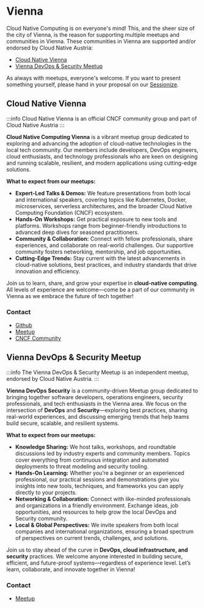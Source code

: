 # Vienna

Cloud Native Computing is on everyone's mind!
This, and the sheer size of the city of Vienna, is the reason for supporting multiple meetups and communities in Vienna.
These communities in Vienna are supported and/or endorsed by Cloud Native Austria:

- [Cloud Native Vienna](https://community.cncf.io/cloud-native-vienna/)
- [Vienna DevOps & Security Meetup](https://www.meetup.com/vienna-devops-security/)

As always with meetups, everyone's welcome.
If you want to present something yourself, please hand in your proposal on our [Sessionize](https://sessionize.com/cloud-native-austria-meetups).

## Cloud Native Vienna

:::info
Cloud Native Vienna is an official CNCF community group and part of Cloud Native Austria
:::

**Cloud Native Computing Vienna** is a vibrant meetup group dedicated to exploring and advancing the adoption of cloud-native technologies in the local tech community.
Our members include developers, DevOps engineers, cloud enthusiasts, and technology professionals who are keen on designing and running scalable, resilient, and modern applications using cutting-edge solutions.

**What to expect from our meetups:**
- **Expert-Led Talks & Demos:** We feature presentations from both local and international speakers, covering topics like Kubernetes, Docker, microservices, serverless architectures, and the broader Cloud Native Computing Foundation (CNCF) ecosystem.
- **Hands-On Workshops:** Get practical exposure to new tools and platforms. Workshops range from beginner-friendly introductions to advanced deep dives for seasoned practitioners.
- **Community & Collaboration:** Connect with fellow professionals, share experiences, and collaborate on real-world challenges. Our supportive community fosters networking, mentorship, and job opportunities.
- **Cutting-Edge Trends:** Stay current with the latest advancements in cloud-native solutions, best practices, and industry standards that drive innovation and efficiency.

Join us to learn, share, and grow your expertise in **cloud-native computing**.
All levels of experience are welcome—come be a part of our community in Vienna as we embrace the future of tech together!

### Contact

- <FAIcon icon="fa-brands fa-github"/> [Github](https://github.com/cloudnativecomputingvienna/cncv)
- <FAIcon icon="fa-brands fa-meetup"/> [Meetup](https://www.meetup.com/cloud-native-computing-vienna/)
- <FAIcon icon="fa-solid fa-code"/> [CNCF Community](https://community.cncf.io/cloud-native-vienna/)

## Vienna DevOps & Security Meetup

:::info
The Vienna DevOps & Security Meetup is an independent meetup, endorsed by Cloud Native Austria.
:::

**Vienna DevOps Security** is a community-driven Meetup group dedicated to bringing together software developers, operations engineers, security professionals, and tech enthusiasts in the Vienna area.
We focus on the intersection of **DevOps** and **Security**—exploring best practices, sharing real-world experiences, and discussing emerging trends that help teams build secure, scalable, and resilient systems.

**What to expect from our meetups:**
- **Knowledge Sharing:** We host talks, workshops, and roundtable discussions led by industry experts and community members. Topics cover everything from continuous integration and automated deployments to threat modeling and security tooling.
- **Hands-On Learning:** Whether you’re a beginner or an experienced professional, our practical sessions and demonstrations give you insights into new tools, techniques, and frameworks you can apply directly to your projects.
- **Networking & Collaboration:** Connect with like-minded professionals and organizations in a friendly environment. Exchange ideas, job opportunities, and resources to help grow the local DevOps and Security community.
- **Local & Global Perspectives:** We invite speakers from both local companies and international organizations, ensuring a broad spectrum of perspectives on current trends, challenges, and solutions.

Join us to stay ahead of the curve in **DevOps, cloud infrastructure, and security** practices.
We welcome anyone interested in building secure, efficient, and future-proof systems—regardless of experience level. Let’s learn, collaborate, and innovate together in Vienna!

### Contact

- <FAIcon icon="fa-brands fa-meetup"/> [Meetup](https://www.meetup.com/vienna-devops-security/)
